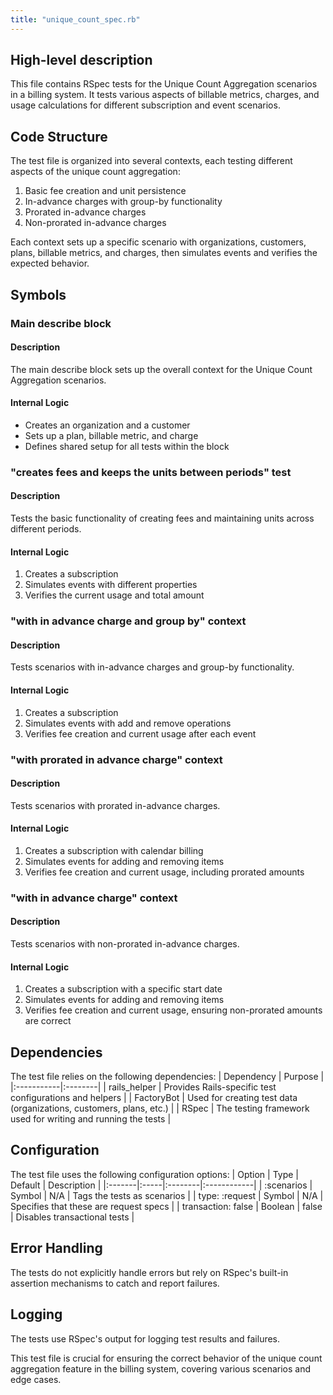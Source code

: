 ```yaml
---
title: "unique_count_spec.rb"
---
```


## High-level description
This file contains RSpec tests for the Unique Count Aggregation scenarios in a billing system. It tests various aspects of billable metrics, charges, and usage calculations for different subscription and event scenarios.

## Code Structure
The test file is organized into several contexts, each testing different aspects of the unique count aggregation:
1. Basic fee creation and unit persistence
2. In-advance charges with group-by functionality
3. Prorated in-advance charges
4. Non-prorated in-advance charges

Each context sets up a specific scenario with organizations, customers, plans, billable metrics, and charges, then simulates events and verifies the expected behavior.

## Symbols

### Main describe block
#### Description
The main describe block sets up the overall context for the Unique Count Aggregation scenarios.

#### Internal Logic
- Creates an organization and a customer
- Sets up a plan, billable metric, and charge
- Defines shared setup for all tests within the block

### "creates fees and keeps the units between periods" test
#### Description
Tests the basic functionality of creating fees and maintaining units across different periods.

#### Internal Logic
1. Creates a subscription
2. Simulates events with different properties
3. Verifies the current usage and total amount

### "with in advance charge and group by" context
#### Description
Tests scenarios with in-advance charges and group-by functionality.

#### Internal Logic
1. Creates a subscription
2. Simulates events with add and remove operations
3. Verifies fee creation and current usage after each event

### "with prorated in advance charge" context
#### Description
Tests scenarios with prorated in-advance charges.

#### Internal Logic
1. Creates a subscription with calendar billing
2. Simulates events for adding and removing items
3. Verifies fee creation and current usage, including prorated amounts

### "with in advance charge" context
#### Description
Tests scenarios with non-prorated in-advance charges.

#### Internal Logic
1. Creates a subscription with a specific start date
2. Simulates events for adding and removing items
3. Verifies fee creation and current usage, ensuring non-prorated amounts are correct

## Dependencies
The test file relies on the following dependencies:
| Dependency | Purpose |
|:-----------|:--------|
| rails_helper | Provides Rails-specific test configurations and helpers |
| FactoryBot | Used for creating test data (organizations, customers, plans, etc.) |
| RSpec | The testing framework used for writing and running the tests |

## Configuration
The test file uses the following configuration options:
| Option | Type | Default | Description |
|:-------|:-----|:--------|:------------|
| :scenarios | Symbol | N/A | Tags the tests as scenarios |
| type: :request | Symbol | N/A | Specifies that these are request specs |
| transaction: false | Boolean | false | Disables transactional tests |

## Error Handling
The tests do not explicitly handle errors but rely on RSpec's built-in assertion mechanisms to catch and report failures.

## Logging
The tests use RSpec's output for logging test results and failures.

This test file is crucial for ensuring the correct behavior of the unique count aggregation feature in the billing system, covering various scenarios and edge cases.